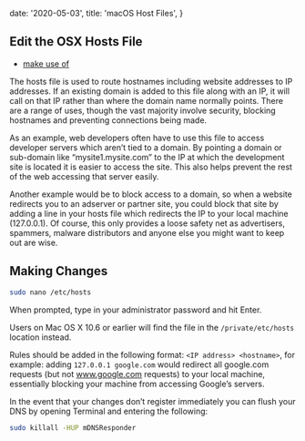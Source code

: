 
  date: '2020-05-03',
  title: 'macOS Host Files',
}

## Edit the OSX Hosts File

- [make use of](http://www.makeuseof.com/tag/how-to-edit-the-mac-os-x-hosts-file-and-why-you-might-want-to/#makingchanges)

The hosts file is used to route hostnames including website addresses to IP addresses. If an existing domain is added to this file along with an IP, it will call on that IP rather than where the domain name normally points. There are a range of uses, though the vast majority involve security, blocking hostnames and preventing connections being made.

As an example, web developers often have to use this file to access developer servers which aren’t tied to a domain. By pointing a domain or sub-domain like “mysite1.mysite.com” to the IP at which the development site is located it is easier to access the site. This also helps prevent the rest of the web accessing that server easily.

Another example would be to block access to a domain, so when a website redirects you to an adserver or partner site, you could block that site by adding a line in your hosts file which redirects the IP to your local machine (127.0.0.1). Of course, this only provides a loose safety net as advertisers, spammers, malware distributors and anyone else you might want to keep out are wise.

## Making Changes

```bash
sudo nano /etc/hosts
```

When prompted, type in your administrator password and hit Enter.

Users on Mac OS X 10.6 or earlier will find the file in the `/private/etc/hosts` location instead.

Rules should be added in the following format: `<IP address> <hostname>`, for example: adding `127.0.0.1 google.com` would redirect all google.com requests (but not www.google.com requests) to your local machine, essentially blocking your machine from accessing Google’s servers.

In the event that your changes don’t register immediately you can flush your DNS by opening Terminal and entering the following:

```bash
sudo killall -HUP mDNSResponder
```

